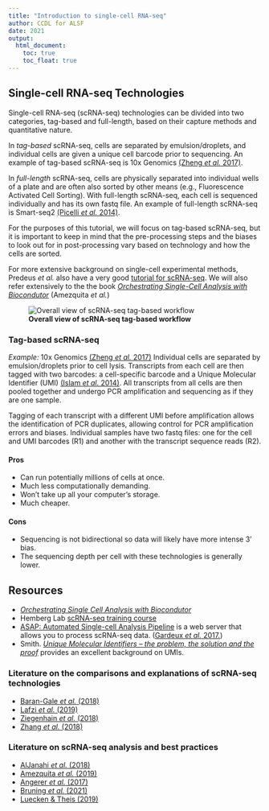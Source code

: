 ```yaml
---
title: "Introduction to single-cell RNA-seq"
author: CCDL for ALSF
date: 2021
output:
  html_document:
    toc: true
    toc_float: true
---
```


## Single-cell RNA-seq Technologies

Single-cell RNA-seq (scRNA-seq) technologies can be divided into two categories, tag-based and full-length, based on their capture methods and quantitative nature.

In *tag-based* scRNA-seq, cells are separated by emulsion/droplets, and individual cells are given a unique cell barcode prior to sequencing.
An example of tag-based scRNA-seq is 10x Genomics [(Zheng _et al._ 2017)](https://www.ncbi.nlm.nih.gov/pubmed/28091601).

In *full-length* scRNA-seq, cells are physically separated into individual wells of a plate and are often also sorted by other means (e.g., Fluorescence Activated Cell Sorting).
With full-length scRNA-seq, each cell is sequenced individually and has its own fastq file.
An example of full-length scRNA-seq is Smart-seq2 [(Picelli _et al._ 2014)](https://www.nature.com/articles/nprot.2014.006).

For the purposes of this tutorial, we will focus on tag-based scRNA-seq, but it is important to keep in mind that the pre-processing steps and the biases to look out for in post-processing vary based on technology and how the cells are sorted.

For more extensive background on single-cell experimental methods, Predeus _et al._ also have a very good [tutorial for scRNA-seq](https://www.singlecellcourse.org).
We will also refer extensively to the the book [_Orchestrating Single-Cell Analysis with Biocondutor_](https://bioconductor.org/books/release/OSCA/) (Amezquita _et al._)

![**Overall view of scRNA-seq tag-based workflow**](diagrams/roadmap_single_overview.png)

### Tag-based scRNA-seq

*Example:* 10x Genomics [(Zheng _et al._ 2017)](https://www.ncbi.nlm.nih.gov/pubmed/28091601)
Individual cells are separated by emulsion/droplets prior to cell lysis.
Transcripts from each cell are then tagged with two barcodes: a cell-specific barcode and a Unique Molecular Identifier (UMI) [(Islam _et al._ 2014)](http://www.nature.com/doifinder/10.1038/nmeth.2772).
All transcripts from all cells are then pooled together and undergo PCR amplification and sequencing as if they are one sample.

Tagging of each transcript with a different UMI before amplification allows the identification of PCR duplicates, allowing control for PCR amplification errors and biases.
Individual samples have two fastq files: one for the cell and UMI barcodes (R1) and another with the transcript sequence reads (R2).

#### Pros

- Can run potentially millions of cells at once.
- Much less computationally demanding.
- Won't take up all your computer's storage.
- Much cheaper.

#### Cons

- Sequencing is not bidirectional so data will likely have more intense 3' bias.
- The sequencing depth per cell with these technologies is generally lower.


## Resources

- [_Orchestrating Single Cell Analysis with Biocondutor_](https://bioconductor.org/books/release/OSCA/)
- Hemberg Lab [scRNA-seq training course](https://www.singlecellcourse.org/)
- [ASAP: Automated Single-cell Analysis Pipeline](https://asap.epfl.ch/) is a web server that allows you to process scRNA-seq data. ([Gardeux _et al._ 2017.](https://doi.org/10.1093/bioinformatics/btx337 ))
- Smith. [_Unique Molecular Identifiers – the problem, the solution and the proof_](https://cgatoxford.wordpress.com/2015/08/14/unique-molecular-identifiers-the-problem-the-solution-and-the-proof/) provides an excellent background on UMIs.

### Literature on the comparisons and explanations of scRNA-seq technologies

- [Baran-Gale _et al._ (2018)](https://doi.org/10.1093/bfgp/elx035)
- [Lafzi _et al._ (2019)](https://doi.org/10.1038/s41596-018-0073-y)
- [Ziegenhain _et al._ (2018)](http://dx.doi.org/10.1016/j.molcel.2017.01.023)
- [Zhang _et al._ (2018)](https://doi.org/10.1016/j.molcel.2018.10.020)

### Literature on scRNA-seq analysis and best practices

- [AlJanahi _et al._ (2018)](https://doi.org/10.1016/j.omtm.2018.07.003)
- [Amezquita _et al._ (2019)](https://www.nature.com/articles/s41592-019-0654-x)
- [Angerer _et al._ (2017)](http://dx.doi.org/10.1016/j.coisb.2017.07.004)
- [Bruning _et al._ (2021)](https://www.biorxiv.org/content/10.1101/2021.02.15.430948v2)
- [Luecken & Theis (2019)](https://doi.org/10.15252/msb.20188746)
